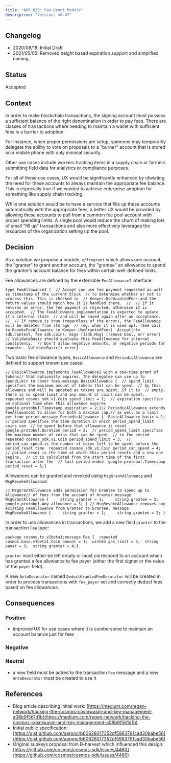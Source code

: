 ```yaml
---
title: "ADR 029: Fee Grant Module"
description: "Version: v0.47"
---
```


## Changelog[​](#changelog "Direct link to Changelog")

* 2020/08/18: Initial Draft
* 2021/05/05: Removed height based expiration support and simplified naming.

## Status[​](#status "Direct link to Status")

Accepted

## Context[​](#context "Direct link to Context")

In order to make blockchain transactions, the signing account must possess a sufficient balance of the right denomination in order to pay fees. There are classes of transactions where needing to maintain a wallet with sufficient fees is a barrier to adoption.

For instance, when proper permissions are setup, someone may temporarily delegate the ability to vote on proposals to a "burner" account that is stored on a mobile phone with only minimal security.

Other use cases include workers tracking items in a supply chain or farmers submitting field data for analytics or compliance purposes.

For all of these use cases, UX would be significantly enhanced by obviating the need for these accounts to always maintain the appropriate fee balance. This is especially true if we wanted to achieve enterprise adoption for something like supply chain tracking.

While one solution would be to have a service that fills up these accounts automatically with the appropriate fees, a better UX would be provided by allowing these accounts to pull from a common fee pool account with proper spending limits. A single pool would reduce the churn of making lots of small "fill up" transactions and also more effectively leverages the resources of the organization setting up the pool.

## Decision[​](#decision "Direct link to Decision")

As a solution we propose a module, `x/feegrant` which allows one account, the "granter" to grant another account, the "grantee" an allowance to spend the granter's account balance for fees within certain well-defined limits.

Fee allowances are defined by the extensible `FeeAllowanceI` interface:

```
type FeeAllowanceI {  // Accept can use fee payment requested as well as timestamp of the current block  // to determine whether or not to process this. This is checked in  // Keeper.UseGrantedFees and the return values should match how it is handled there.  //  // If it returns an error, the fee payment is rejected, otherwise it is accepted.  // The FeeAllowance implementation is expected to update it's internal state  // and will be saved again after an acceptance.  //  // If remove is true (regardless of the error), the FeeAllowance will be deleted from storage  // (eg. when it is used up). (See call to RevokeFeeAllowance in Keeper.UseGrantedFees)  Accept(ctx sdk.Context, fee sdk.Coins, msgs []sdk.Msg) (remove bool, err error)  // ValidateBasic should evaluate this FeeAllowance for internal consistency.  // Don't allow negative amounts, or negative periods for example.  ValidateBasic() error}
```

Two basic fee allowance types, `BasicAllowance` and `PeriodicAllowance` are defined to support known use cases:

```
// BasicAllowance implements FeeAllowanceI with a one-time grant of tokens// that optionally expires. The delegatee can use up to SpendLimit to cover fees.message BasicAllowance {  // spend_limit specifies the maximum amount of tokens that can be spent  // by this allowance and will be updated as tokens are spent. If it is  // empty, there is no spend limit and any amount of coins can be spent.  repeated cosmos_sdk.v1.Coin spend_limit = 1;  // expiration specifies an optional time when this allowance expires  google.protobuf.Timestamp expiration = 2;}// PeriodicAllowance extends FeeAllowanceI to allow for both a maximum cap,// as well as a limit per time period.message PeriodicAllowance {  BasicAllowance basic = 1;  // period specifies the time duration in which period_spend_limit coins can  // be spent before that allowance is reset  google.protobuf.Duration period = 2;  // period_spend_limit specifies the maximum number of coins that can be spent  // in the period  repeated cosmos_sdk.v1.Coin period_spend_limit = 3;  // period_can_spend is the number of coins left to be spent before the period_reset time  repeated cosmos_sdk.v1.Coin period_can_spend = 4;  // period_reset is the time at which this period resets and a new one begins,  // it is calculated from the start time of the first transaction after the  // last period ended  google.protobuf.Timestamp period_reset = 5;}
```

Allowances can be granted and revoked using `MsgGrantAllowance` and `MsgRevokeAllowance`:

```
// MsgGrantAllowance adds permission for Grantee to spend up to Allowance// of fees from the account of Granter.message MsgGrantAllowance {     string granter = 1;     string grantee = 2;     google.protobuf.Any allowance = 3; } // MsgRevokeAllowance removes any existing FeeAllowance from Granter to Grantee. message MsgRevokeAllowance {     string granter = 1;     string grantee = 2; }
```

In order to use allowances in transactions, we add a new field `granter` to the transaction `Fee` type:

```
package cosmos.tx.v1beta1;message Fee {  repeated cosmos.base.v1beta1.Coin amount = 1;  uint64 gas_limit = 2;  string payer = 3;  string granter = 4;}
```

`granter` must either be left empty or must correspond to an account which has granted a fee allowance to fee payer (either the first signer or the value of the `payer` field).

A new `AnteDecorator` named `DeductGrantedFeeDecorator` will be created in order to process transactions with `fee_payer` set and correctly deduct fees based on fee allowances.

## Consequences[​](#consequences "Direct link to Consequences")

### Positive[​](#positive "Direct link to Positive")

* improved UX for use cases where it is cumbersome to maintain an account balance just for fees

### Negative[​](#negative "Direct link to Negative")

### Neutral[​](#neutral "Direct link to Neutral")

* a new field must be added to the transaction `Fee` message and a new `AnteDecorator` must be created to use it

## References[​](#references "Direct link to References")

* Blog article describing initial work: [https://medium.com/regen-network/hacking-the-cosmos-cosmwasm-and-key-management-a08b9f561d1b](https://medium.com/regen-network/hacking-the-cosmos-cosmwasm-and-key-management-a08b9f561d1b)
* Initial public specification: [https://gist.github.com/aaronc/b60628017352df5983791cad30babe56](https://gist.github.com/aaronc/b60628017352df5983791cad30babe56)
* Original subkeys proposal from B-harvest which influenced this design: [https://github.com/cosmos/cosmos-sdk/issues/4480](https://github.com/cosmos/cosmos-sdk/issues/4480)
